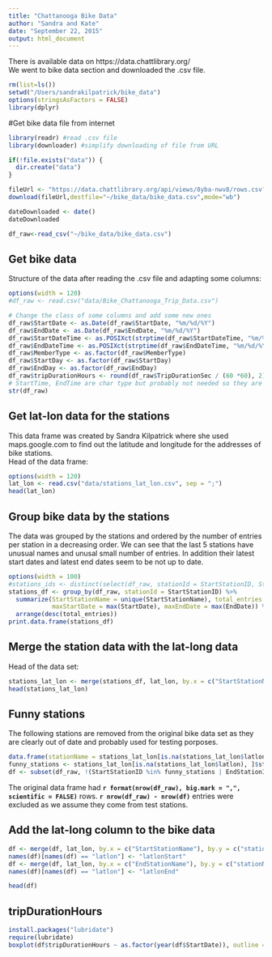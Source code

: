 ```yaml
---
title: "Chattanooga Bike Data"
author: "Sandra and Kate"
date: "September 22, 2015"
output: html_document
---
```


There is available data on https://data.chattlibrary.org/    
We went to bike data section and downloaded the .csv file.   

```r
rm(list=ls())
setwd("/Users/sandrakilpatrick/bike_data")
options(stringsAsFactors = FALSE)
library(dplyr)
```

#Get bike data file from internet

```r
library(readr) #read .csv file
library(downloader) #simplify downloading of file from URL

if(!file.exists("data")) {
  dir.create("data")
}

fileUrl <- "https://data.chattlibrary.org/api/views/8yba-nwv8/rows.csv?accessType=DOWNLOAD"
download(fileUrl,destfile="~/bike_data/bike_data.csv",mode="wb")

dateDownloaded <- date()
dateDownloaded

df_raw<-read_csv("~/bike_data/bike_data.csv")

```
## Get bike data
Structure of the data after reading the .csv file and adapting some columns: 

```r
options(width = 120)
#df_raw <- read.csv("data/Bike_Chattanooga_Trip_Data.csv")

# Change the class of some columns and add some new ones
df_raw$StartDate <- as.Date(df_raw$StartDate, "%m/%d/%Y")
df_raw$EndDate <- as.Date(df_raw$EndDate, "%m/%d/%Y")
df_raw$StartDateTime <- as.POSIXct(strptime(df_raw$StartDateTime, "%m/%d/%Y %I:%M:%S %p"))
df_raw$EndDateTime <- as.POSIXct(strptime(df_raw$EndDateTime, "%m/%d/%Y %I:%M:%S %p"))
df_raw$MemberType <- as.factor(df_raw$MemberType)
df_raw$StartDay <- as.factor(df_raw$StartDay)
df_raw$EndDay <- as.factor(df_raw$EndDay)
df_raw$tripDurationHours <- round(df_raw$TripDurationSec / (60 *60), 2)
# StartTime, EndTime are char type but probably not needed so they are left as is
str(df_raw)
```

## Get lat-lon data for the stations

This data frame was created by Sandra Kilpatrick where she used maps.google.com to find out the latitude and longitude for the addresses of bike stations.  
Head of the data frame: 

```r
options(width = 120)
lat_lon <- read.csv("data/stations_lat_lon.csv", sep = ";")
head(lat_lon)
```

## Group bike data by the stations

The data was grouped by the stations and ordered by the number of entries per station in a decreasing order. We can see that the last 5 stations have unusual names and unusal small number of entries. In addition their latest start dates and latest end dates seem to be not up to date.      

```r
options(width = 100) 
#stations_ids <- distinct(select(df_raw, stationId = StartStationID, StartStationName))
stations_df <- group_by(df_raw, stationId = StartStationID) %>%
  summarize(StartStationName = unique(StartStationName), total_entries = n(),
            maxStartDate = max(StartDate), maxEndDate = max(EndDate)) %>%
  arrange(desc(total_entries))
print.data.frame(stations_df)
```

## Merge the station data with the lat-long data

Head of the data set:  

```r
stations_lat_lon <- merge(stations_df, lat_lon, by.x = c("StartStationName"), by.y = c("stationName"), all.x = TRUE)
head(stations_lat_lon)
```

## Funny stations

The following stations are removed from the original bike data set as they are clearly out of date and probably used for testing porposes.   

```r
data.frame(stationName = stations_lat_lon[is.na(stations_lat_lon$latlon), ]$StartStationName)
funny_stations <- stations_lat_lon[is.na(stations_lat_lon$latlon), ]$stationId
df <- subset(df_raw, !(StartStationID %in% funny_stations | EndStationID %in% funny_stations))

```

The original data frame had **`r format(nrow(df_raw), big.mark = ",", scientific = FALSE)`** rows. **`r nrow(df_raw) - nrow(df)`** entries were excluded as we assume they come from test stations.   

## Add the lat-long column to the bike data

```r
df <- merge(df, lat_lon, by.x = c("StartStationName"), by.y = c("stationName"))
names(df)[names(df) == "latlon"] <- "latlonStart"
df <- merge(df, lat_lon, by.x = c("EndStationName"), by.y = c("stationName"))
names(df)[names(df) == "latlon"] <- "latlonEnd"

head(df)
```

## tripDurationHours

```r
install.packages("lubridate")
require(lubridate)
boxplot(df$tripDurationHours ~ as.factor(year(df$StartDate)), outline = FALSE, varwidth = TRUE)

```




